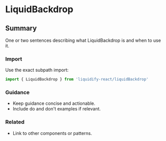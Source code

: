 # LiquidBackdrop
## Summary
One or two sentences describing what LiquidBackdrop is and when to use it.

### Import
Use the exact subpath import:

```ts
import { LiquidBackdrop } from 'liquidify-react/liquidBackdrop'
```

### Guidance
- Keep guidance concise and actionable.
- Include do and don't examples if relevant.

### Related
- Link to other components or patterns.
